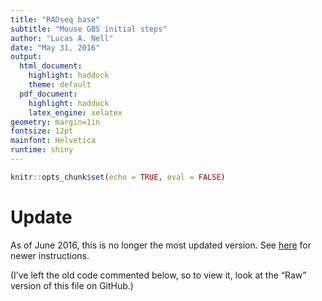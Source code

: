 ```yaml
---
title: "RADseq base"
subtitle: "Mouse GBS initial steps"
author: "Lucas A. Nell"
date: "May 31, 2016"
output:
  html_document:
    highlight: haddock
    theme: default
  pdf_document:
    highlight: haddock
    latex_engine: xelatex
geometry: margin=1in
fontsize: 12pt
mainfont: Helvetica
runtime: shiny
---
```


```r
knitr::opts_chunk$set(echo = TRUE, eval = FALSE)
```



# Update

As of June 2016, this is no longer the most updated version. See 
[here](https://github.com/lucasnell/musGBS/blob/master/initial_processing.md)
for newer instructions.

(I've left the old code commented below, so to view it, look at the "Raw" version of this
file on GitHub.)



<!---
# Demultiplex

I used `process_radtags` from [Stacks](http://catchenlab.life.illinois.edu/stacks/).

```r
# Path to fastq files that need demultiplexed
cd /path/to/fastq

# Run number
export runNum=132571

# Restriction enzyme (we're using GBS so only have one)
export rEnz=apeKI

# Path to Stacks' `process_radtags` file (this will change depending on system)
export process_radtags=/usr/local/apps/stacks/latest/bin/process_radtags
# Tab-delimited text file with 3' barcode, 5' barcode reverse complement, and sample name
export barcodes=musGBS_${runNum}_bc.txt

# Files to demultiplex
export readOne=musGBS_${runNum}_1.fastq.gz
export readTwo=musGBS_${runNum}_2.fastq.gz

# Log output
export logFile=demultiplex_${runNum}.log

# Make "indiv" folder if it doesn't already exist
if [ ! -d "indiv" ]; then
    mkdir indiv
fi

# Now run
${process_radtags} \
    -1 ${readOne} \
    -2 ${readTwo} \
    -b ${barcodes} \
    -o ./indiv/ \
    --inline_inline --disable_rad_check \
    -e ${rEnz} \
    -r -i gzfastq &> ${logFile}
```

# Housekeeping


## File renaming

> File renaming was only done to conform to other fastq files in my directory. This is
> unnecessary if you don't mind the *.1.fq.gz *.2.fq.gz naming from Stacks.

```r
cd /path/to/fastq/indiv

for f in *.fq.gz
do
    g=`echo ${f/%.fq.gz/} | sed 's/.1$/_1/g; s/.2$/_2/g'`.fastq.gz
    mv $f $g
done
```



## Read renaming

Because `process_radtags` adds "_2" to the end of read names in the R2 files, I'm going
to change them to match the read names in the R1 files. 
If you want to keep the old R2 files with the original `process_radtags` names, change
`--in-place` to `--in-place=_TMP` to make backup files with the suffix `"_TMP"`.

> Because of the uncompressing and re-compressing, this can take a while.

```r
for f in *_2.fastq.gz
do
    gunzip $f
    sed --in-place 's/_2$/_1/g' ${f/%.gz/}
    gzip ${f/%.gz/}
done
```

# Aligning

Aligning was done using `bowtie2`, the same as for DNAseq data. See `basic_DNA-seq.Rmd`
for details.


-->

